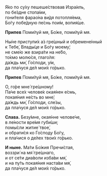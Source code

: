 Я́ко по су́ху пешеше́ствовав Изра́иль,  
по бе́здне стопа́ми,  
гони́теля фарао́на ви́дя потопля́ема,  
Бо́гу побе́дную пе́снь пои́м, вопия́ше.

**Припев** Поми́луй мя, Бо́же, поми́луй мя.

Ны́не приступи́х а́з гре́шный и обремене́нный  
к Тебе́, Влады́це и Бо́гу моему́;  
не сме́ю же взира́ти на не́бо,  
то́кмо молю́ся, глаго́ля:  
да́ждь ми́, Го́споди, у́м,  
да пла́чуся де́л мои́х го́рько.

**Припев** Поми́луй мя, Бо́же, поми́луй мя.

О, го́ре мне́ гре́шному!  
Па́че все́х челове́к окая́нен е́смь,  
покая́ния не́сть во мне́;  
да́ждь ми́, Го́споди, сле́зы,  
да пла́чуся де́л мои́х го́рько.

**Слава.** Безу́мне, окая́нне челове́че,  
в ле́ности вре́мя губи́ши;  
помы́сли житие́ твое́,  
и обрати́ся ко Го́споду Бо́гу,  
и пла́чися о де́лех твои́х го́рько.

**И ныне.** Ма́ти Бо́жия Пречи́стая,  
воззри́ на мя́ гре́шнаго,  
и от се́ти диа́воли изба́ви мя́,  
и на пу́ть покая́ния наста́ви мя́,  
да пла́чуся де́л мои́х го́рько.
